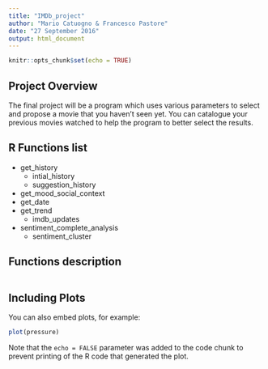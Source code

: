```yaml
---
title: "IMDb_project"
author: "Mario Catuogno & Francesco Pastore"
date: "27 September 2016"
output: html_document
---
```


```r
knitr::opts_chunk$set(echo = TRUE)
```

## Project Overview

The final project will be a program which uses various parameters to select and propose a movie that you haven't seen yet. You can catalogue your previous movies watched to help the program to better select the results.

## R Functions list

* get_history
    * intial_history
    * suggestion_history
* get_mood_social_context
* get_date
* get_trend
    * imdb_updates
* sentiment_complete_analysis
    * sentiment_cluster
    
## Functions description

```r

```

## Including Plots

You can also embed plots, for example:

```r
plot(pressure)
```

Note that the `echo = FALSE` parameter was added to the code chunk to prevent printing of the R code that generated the plot.
